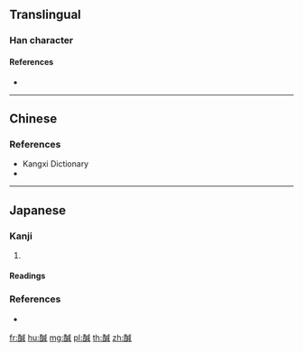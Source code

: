 {{character info/new}}
==Translingual==

===Han character===
{{Han char|rn=164|rad=酉|as=09|sn=16|four=|canj=MWIHR|ids=⿰酉咸}}

====References====
* {{Han ref|kx=1285.110|dkj=39926|dj=1785.120|hdz=63589.070|uh=918E|ud=37262}}

----

==Chinese==
{{zh-see|鹹|v}}

===References===
* Kangxi Dictionary
* {{R:twedu|a04750-009}}

----

==Japanese==

===Kanji===
{{ja-kanji|grade=|rs=酉09}}

# {{alternative form of|鹹|lang=ja}}

====Readings====
{{ja-readings
|on=[[だい]] (dai), [[かん]] (kan)
|kun=[[せいしゅ]] (seishu), [[しおからい]] (shiokarai)
}}

===References===
* {{R:Koseki Moji|453170}}

[[fr:醎]]
[[hu:醎]]
[[mg:醎]]
[[pl:醎]]
[[th:醎]]
[[zh:醎]]